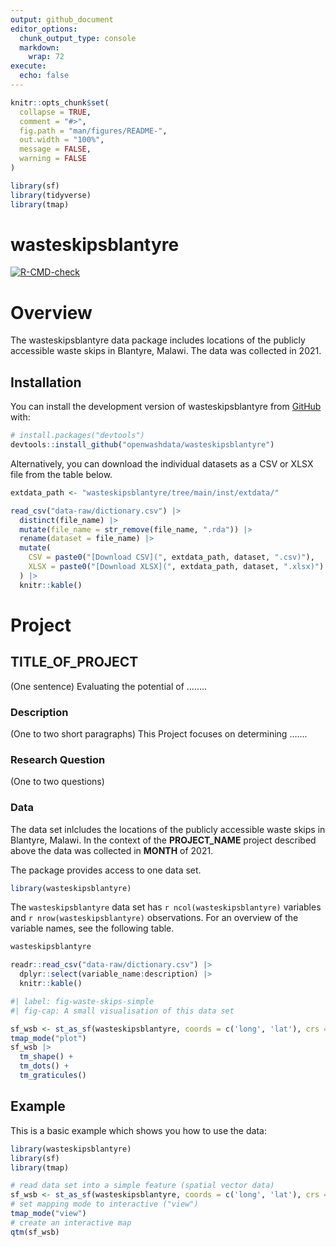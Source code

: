 ```yaml
---
output: github_document
editor_options: 
  chunk_output_type: console
  markdown: 
    wrap: 72
execute:
  echo: false
---
```


<!-- README.md is generated from README.Rmd. Please edit that file -->

```r
knitr::opts_chunk$set(
  collapse = TRUE,
  comment = "#>",
  fig.path = "man/figures/README-",
  out.width = "100%",
  message = FALSE,
  warning = FALSE
)

library(sf)
library(tidyverse)
library(tmap)
```

# wasteskipsblantyre

<!-- badges: start -->
[![R-CMD-check](https://github.com/openwashdata/wasteskipsblantyre/actions/workflows/R-CMD-check.yaml/badge.svg)](https://github.com/openwashdata/wasteskipsblantyre/actions/workflows/R-CMD-check.yaml)
<!-- badges: end -->

# Overview

The wasteskipsblantyre data package includes locations of the publicly accessible waste skips in Blantyre, Malawi. The data was collected in 2021.

## Installation

You can install the development version of wasteskipsblantyre from [GitHub](https://github.com/) with:

```r
# install.packages("devtools")
devtools::install_github("openwashdata/wasteskipsblantyre")
```

Alternatively, you can download the individual datasets as a CSV or XLSX
file from the table below.

```r

extdata_path <- "wasteskipsblantyre/tree/main/inst/extdata/"

read_csv("data-raw/dictionary.csv") |> 
  distinct(file_name) |> 
  mutate(file_name = str_remove(file_name, ".rda")) |> 
  rename(dataset = file_name) |> 
  mutate(
    CSV = paste0("[Download CSV](", extdata_path, dataset, ".csv)"),
    XLSX = paste0("[Download XLSX](", extdata_path, dataset, ".xlsx)")
  ) |> 
  knitr::kable()

```

# Project

## TITLE_OF_PROJECT

(One sentence) Evaluating the potential of ........

### Description

(One to two short paragraphs) This Project focuses on determining
.......

### Research Question

(One to two questions)

### Data

The data set inlcludes the locations of the publicly accessible waste skips in Blantyre, Malawi. In the context of the **PROJECT_NAME** project described above the data was collected in **MONTH** of 2021.

The package provides access to one data set.

```r
library(wasteskipsblantyre)
```

The `wasteskipsblantyre` data set has `r ncol(wasteskipsblantyre)` variables and `r nrow(wasteskipsblantyre)` observations. For an overview of the variable names, see the following table.  

```r
wasteskipsblantyre
```

```r
readr::read_csv("data-raw/dictionary.csv") |> 
  dplyr::select(variable_name:description) |> 
  knitr::kable()
```


```r
#| label: fig-waste-skips-simple
#| fig-cap: A small visualisation of this data set

sf_wsb <- st_as_sf(wasteskipsblantyre, coords = c('long', 'lat'), crs = 4326)
tmap_mode("plot")
sf_wsb |>
  tm_shape() +
  tm_dots() +
  tm_graticules()
```

## Example

This is a basic example which shows you how to use the data:

```r
library(wasteskipsblantyre)
library(sf)
library(tmap)

# read data set into a simple feature (spatial vector data)
sf_wsb <- st_as_sf(wasteskipsblantyre, coords = c('long', 'lat'), crs = 4326)
# set mapping mode to interactive ("view")
tmap_mode("view")
# create an interactive map 
qtm(sf_wsb)
```
